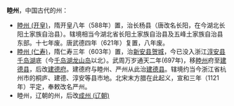 '''睦州'''，中国古代的州：
*[[睦州_(开皇)|睦州 (开皇)]]，隋开皇八年（588年）置，治长杨县（唐改名长阳，在今湖北长阳土家族自治县）。辖境相当今湖北省长阳土家族自治县及五峰土家族自治县东部。十七年废。唐武德四年（621年）复置，八年废。
*[[睦州_(仁寿)|睦州 (仁寿)]]，隋仁寿三年（603年）置，治[[新安县|新安县]][[贺城|贺城]]，今已没入浙江[[淳安县|淳安县]][[千岛湖|千岛湖]]底（今[[千岛湖|千岛湖]][[龙山岛|龙山岛]]以北）。武周万岁通天二年(697年)，移[[睦州|睦州]]府至[[建德县|建德县]]，后改[[建德府|建德府]]。建德府与睦州、严州从此治[[建德县|建德县]]。辖境约当今浙江省杭州市的桐庐、建德、淳安等县市地。北宋末方腊在此起义，宣和三年（1121年）平定，奉敕改名严州。
*睦州，辽朝的州，后改[[成州_(辽朝)|成州 (辽朝)]]
{{Disambig|M|cat=二字中国州名消歧义}}